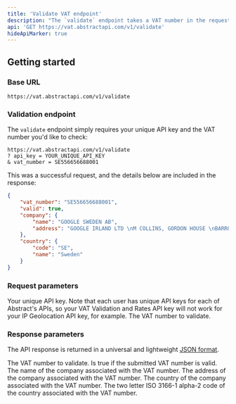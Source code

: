 ```yaml
---
title: 'Validate VAT endpoint'
description: "The `validate` endpoint takes a VAT number in the request, checks if that number is valid, and if it is valid, returns addition details about the company associated with that VAT number."
api: 'GET https://vat.abstractapi.com/v1/validate'
hideApiMarker: true
---
```


## Getting started

### Base URL

```
https://vat.abstractapi.com/v1/validate
```

### Validation endpoint

The `validate` endpoint simply requires your unique API key and the VAT number you'd like to check:

```
https://vat.abstractapi.com/v1/validate
? api_key = YOUR_UNIQUE_API_KEY
& vat_number = SE556656688001
```

This was a successful request, and the details below are included in the response:

<ResponseExample>

```json
{
    "vat_number": "SE556656688001",
    "valid": true,
    "company": {
        "name": "GOOGLE SWEDEN AB",
        "address": "GOOGLE IRLAND LTD \nM COLLINS, GORDON HOUSE \nBARROW STREET, DUBLIN 4 \nIRLAND"
    },
    "country": {
        "code": "SE",
        "name": "Sweden"
    }
}
```

</ResponseExample>

### Request parameters

<ParamField query="api_key" type="String" required>
  Your unique API key. Note that each user has unique API keys for each of Abstract's APIs, so your VAT Validation and Rates API key will not work for your IP Geolocation API key, for example.
</ParamField>

<ParamField query="vat_number" type="String" required>
  The VAT number to validate.
</ParamField>

### Response parameters

The API response is returned in a universal and lightweight [JSON format](https://www.json.org/json-en.html).

<ResponseField name="vat_number" type="String">
  The VAT number to validate.
</ResponseField>

<ResponseField name="is_vat_valid" type="Boolean">
  Is true if the submitted VAT number is valid.
</ResponseField>

<ResponseField name="company_name" type="String">
  The name of the company associated with the VAT number.
</ResponseField>

<ResponseField name="company_address" type="String">
  The address of the company associated with the VAT number.
</ResponseField>

<ResponseField name="company_country" type="String">
  The country of the company associated with the VAT number.
</ResponseField>

<ResponseField name="company_country_code" type="String">
  The two letter ISO 3166-1 alpha-2 code of the country associated with the VAT number.
</ResponseField>